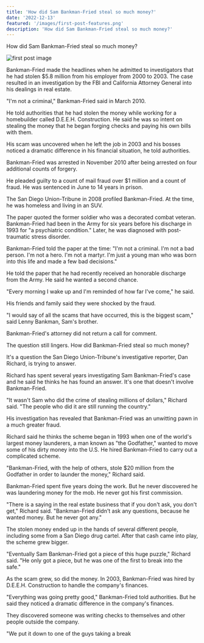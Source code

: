 ```yaml
---
title: 'How did Sam Bankman-Fried steal so much money?'
date: '2022-12-13'
featured: '/images/first-post-features.png'
description: 'How did Sam Bankman-Fried steal so much money?'
---
```


How did Sam Bankman-Fried steal so much money?

![first post image](/images/first-post-content.png)

Bankman-Fried made the headlines when he admitted to investigators that he had stolen $5.8 million from his employer from 2000 to 2003. The case resulted in an investigation by the FBI and California Attorney General into his dealings in real estate.

"I'm not a criminal," Bankman-Fried said in March 2010.

He told authorities that he had stolen the money while working for a homebuilder called D.E.E.H. Construction. He said he was so intent on stealing the money that he began forging checks and paying his own bills with them.

His scam was uncovered when he left the job in 2003 and his bosses noticed a dramatic difference in his financial situation, he told authorities.

Bankman-Fried was arrested in November 2010 after being arrested on four additional counts of forgery.

He pleaded guilty to a count of mail fraud over $1 million and a count of fraud. He was sentenced in June to 14 years in prison.

The San Diego Union-Tribune in 2008 profiled Bankman-Fried. At the time, he was homeless and living in an SUV.

The paper quoted the former soldier who was a decorated combat veteran. Bankman-Fried had been in the Army for six years before his discharge in 1993 for "a psychiatric condition." Later, he was diagnosed with post-traumatic stress disorder.

Bankman-Fried told the paper at the time: "I'm not a criminal. I'm not a bad person. I'm not a hero. I'm not a martyr. I'm just a young man who was born into this life and made a few bad decisions."

He told the paper that he had recently received an honorable discharge from the Army. He said he wanted a second chance.

"Every morning I wake up and I'm reminded of how far I've come," he said.

His friends and family said they were shocked by the fraud.

"I would say of all the scams that have occurred, this is the biggest scam," said Lenny Bankman, Sam's brother.

Bankman-Fried's attorney did not return a call for comment.

The question still lingers. How did Bankman-Fried steal so much money?

It's a question the San Diego Union-Tribune's investigative reporter, Dan Richard, is trying to answer.

Richard has spent several years investigating Sam Bankman-Fried's case and he said he thinks he has found an answer. It's one that doesn't involve Bankman-Fried.

"It wasn't Sam who did the crime of stealing millions of dollars," Richard said. "The people who did it are still running the country."

His investigation has revealed that Bankman-Fried was an unwitting pawn in a much greater fraud.

Richard said he thinks the scheme began in 1993 when one of the world's largest money launderers, a man known as "the Godfather," wanted to move some of his dirty money into the U.S. He hired Bankman-Fried to carry out a complicated scheme.

"Bankman-Fried, with the help of others, stole $20 million from the Godfather in order to launder the money," Richard said.

Bankman-Fried spent five years doing the work. But he never discovered he was laundering money for the mob. He never got his first commission.

"There is a saying in the real estate business that if you don't ask, you don't get," Richard said. "Bankman-Fried didn't ask any questions, because he wanted money. But he never got any."

The stolen money ended up in the hands of several different people, including some from a San Diego drug cartel. After that cash came into play, the scheme grew bigger.

"Eventually Sam Bankman-Fried got a piece of this huge puzzle," Richard said. "He only got a piece, but he was one of the first to break into the safe."

As the scam grew, so did the money. In 2003, Bankman-Fried was hired by D.E.E.H. Construction to handle the company's finances.

"Everything was going pretty good," Bankman-Fried told authorities. But he said they noticed a dramatic difference in the company's finances.

They discovered someone was writing checks to themselves and other people outside the company.

"We put it down to one of the guys taking a break
